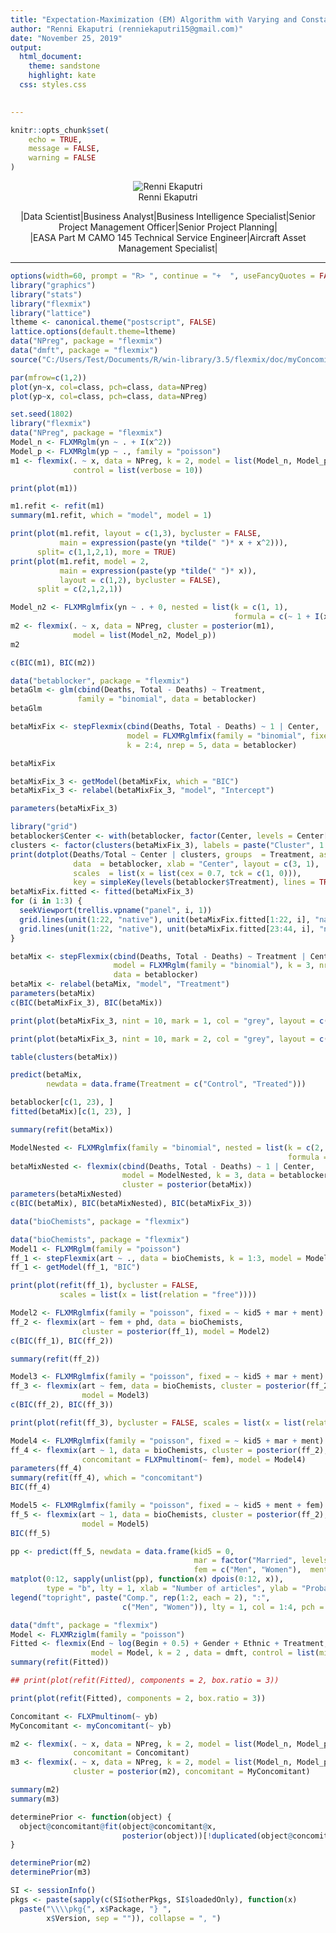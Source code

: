 ```yaml
---
title: "Expectation-Maximization (EM) Algorithm with Varying and Constant Parameters"
author: "Renni Ekaputri (renniekaputri15@gmail.com)"
date: "November 25, 2019"
output:
  html_document:
    theme: sandstone
    highlight: kate
  css: styles.css
    

---
```



```r
knitr::opts_chunk$set(
	echo = TRUE,
	message = FALSE,
	warning = FALSE
)
```


<style type="text/css">
.main-container {
  max-width: 1700px;
  margin-left: 50px;
  margin-right: 40px;
}
</style>


<center>
![Renni Ekaputri](C:/Users/Test/Documents/renni/renni_cv/myproject_renniekaputri/1/renni_grayscale.jpg)
</center>

<center>
|Data Scientist|Business Analyst|Business Intelligence Specialist|Senior Project Management Officer|Senior Project Planning|
</center>


<center>
|EASA Part M CAMO 145 Technical Service Engineer|Aircraft Asset Management Specialist|
</center>
---


```r

options(width=60, prompt = "R> ", continue = "+  ", useFancyQuotes = FALSE)
library("graphics")
library("stats")
library("flexmix")
library("lattice")
ltheme <- canonical.theme("postscript", FALSE)
lattice.options(default.theme=ltheme)
data("NPreg", package = "flexmix")
data("dmft", package = "flexmix")
source("C:/Users/Test/Documents/R/win-library/3.5/flexmix/doc/myConcomitant.R")
```

```r

par(mfrow=c(1,2))
plot(yn~x, col=class, pch=class, data=NPreg)
plot(yp~x, col=class, pch=class, data=NPreg)
```

```r

set.seed(1802)
library("flexmix")
data("NPreg", package = "flexmix")
Model_n <- FLXMRglm(yn ~ . + I(x^2))
Model_p <- FLXMRglm(yp ~ ., family = "poisson")
m1 <- flexmix(. ~ x, data = NPreg, k = 2, model = list(Model_n, Model_p),
              control = list(verbose = 10))
```

```r

print(plot(m1))
```

```r

m1.refit <- refit(m1)
summary(m1.refit, which = "model", model = 1)
```

```r

print(plot(m1.refit, layout = c(1,3), bycluster = FALSE,
           main = expression(paste(yn *tilde(" ")* x + x^2))),
      split= c(1,1,2,1), more = TRUE)
print(plot(m1.refit, model = 2, 
           main = expression(paste(yp *tilde(" ")* x)), 
           layout = c(1,2), bycluster = FALSE), 
      split = c(2,1,2,1))
```

```r

Model_n2 <- FLXMRglmfix(yn ~ . + 0, nested = list(k = c(1, 1), 
                                                  formula = c(~ 1 + I(x^2), ~ 0)))
m2 <- flexmix(. ~ x, data = NPreg, cluster = posterior(m1), 
              model = list(Model_n2, Model_p))
m2
```

```r

c(BIC(m1), BIC(m2))
```

```r

data("betablocker", package = "flexmix")
betaGlm <- glm(cbind(Deaths, Total - Deaths) ~ Treatment, 
               family = "binomial", data = betablocker)
betaGlm
```

```r

betaMixFix <- stepFlexmix(cbind(Deaths, Total - Deaths) ~ 1 | Center,
                          model = FLXMRglmfix(family = "binomial", fixed = ~ Treatment), 
                          k = 2:4, nrep = 5, data = betablocker)
```

```r

betaMixFix
```

```r

betaMixFix_3 <- getModel(betaMixFix, which = "BIC")
betaMixFix_3 <- relabel(betaMixFix_3, "model", "Intercept")
```

```r

parameters(betaMixFix_3)
```

```r

library("grid")
betablocker$Center <- with(betablocker, factor(Center, levels = Center[order((Deaths/Total)[1:22])]))
clusters <- factor(clusters(betaMixFix_3), labels = paste("Cluster", 1:3))
print(dotplot(Deaths/Total ~ Center | clusters, groups  = Treatment, as.table = TRUE,
              data  = betablocker, xlab = "Center", layout = c(3, 1), 
              scales  = list(x = list(cex = 0.7, tck = c(1, 0))),
              key = simpleKey(levels(betablocker$Treatment), lines = TRUE, corner = c(1,0))))
betaMixFix.fitted <- fitted(betaMixFix_3)
for (i in 1:3) {
  seekViewport(trellis.vpname("panel", i, 1))
  grid.lines(unit(1:22, "native"), unit(betaMixFix.fitted[1:22, i], "native"), gp = gpar(lty = 1))
  grid.lines(unit(1:22, "native"), unit(betaMixFix.fitted[23:44, i], "native"), gp = gpar(lty = 2))
}
```

```r

betaMix <- stepFlexmix(cbind(Deaths, Total - Deaths) ~ Treatment | Center,
                       model = FLXMRglm(family = "binomial"), k = 3, nrep = 5, 
                       data = betablocker)
betaMix <- relabel(betaMix, "model", "Treatment")
parameters(betaMix)
c(BIC(betaMixFix_3), BIC(betaMix))
```

```r

print(plot(betaMixFix_3, nint = 10, mark = 1, col = "grey", layout = c(3, 1)))
```

```r

print(plot(betaMixFix_3, nint = 10, mark = 2, col = "grey", layout = c(3, 1)))
```

```r

table(clusters(betaMix))
```

```r

predict(betaMix, 
        newdata = data.frame(Treatment = c("Control", "Treated")))
```

```r

betablocker[c(1, 23), ]
fitted(betaMix)[c(1, 23), ]
```

```r

summary(refit(betaMix))
```

```r

ModelNested <- FLXMRglmfix(family = "binomial", nested = list(k = c(2, 1),
                                                              formula = c(~ Treatment, ~ 0)))
betaMixNested <- flexmix(cbind(Deaths, Total - Deaths) ~ 1 | Center,
                         model = ModelNested, k = 3, data = betablocker, 
                         cluster = posterior(betaMix))
parameters(betaMixNested)
c(BIC(betaMix), BIC(betaMixNested), BIC(betaMixFix_3))
```

```r

data("bioChemists", package = "flexmix")
```

```r

data("bioChemists", package = "flexmix")
Model1 <- FLXMRglm(family = "poisson")
ff_1 <- stepFlexmix(art ~ ., data = bioChemists, k = 1:3, model = Model1)
ff_1 <- getModel(ff_1, "BIC")
```

```r

print(plot(refit(ff_1), bycluster = FALSE, 
           scales = list(x = list(relation = "free"))))
```

```r

Model2 <- FLXMRglmfix(family = "poisson", fixed = ~ kid5 + mar + ment)
ff_2 <- flexmix(art ~ fem + phd, data = bioChemists, 
                cluster = posterior(ff_1), model = Model2)
c(BIC(ff_1), BIC(ff_2))
```

```r

summary(refit(ff_2))
```

```r

Model3 <- FLXMRglmfix(family = "poisson", fixed = ~ kid5 + mar + ment)
ff_3 <- flexmix(art ~ fem, data = bioChemists, cluster = posterior(ff_2),
                model = Model3)
c(BIC(ff_2), BIC(ff_3))
```

```r

print(plot(refit(ff_3), bycluster = FALSE, scales = list(x = list(relation = "free"))))
```

```r

Model4 <- FLXMRglmfix(family = "poisson", fixed = ~ kid5 + mar + ment)
ff_4 <- flexmix(art ~ 1, data = bioChemists, cluster = posterior(ff_2),
                concomitant = FLXPmultinom(~ fem), model = Model4)
parameters(ff_4)
summary(refit(ff_4), which = "concomitant")
BIC(ff_4)
```

```r

Model5 <- FLXMRglmfix(family = "poisson", fixed = ~ kid5 + ment + fem)
ff_5 <- flexmix(art ~ 1, data = bioChemists, cluster = posterior(ff_2),
                model = Model5)
BIC(ff_5)
```

```r

pp <- predict(ff_5, newdata = data.frame(kid5 = 0, 
                                         mar = factor("Married", levels = c("Single", "Married")),
                                         fem = c("Men", "Women"),  ment = mean(bioChemists$ment)))
matplot(0:12, sapply(unlist(pp), function(x) dpois(0:12, x)), 
        type = "b", lty = 1, xlab = "Number of articles", ylab = "Probability")
legend("topright", paste("Comp.", rep(1:2, each = 2), ":",
                         c("Men", "Women")), lty = 1, col = 1:4, pch = paste(1:4), bty = "n")
```

```r

data("dmft", package = "flexmix")
Model <- FLXMRziglm(family = "poisson")
Fitted <- flexmix(End ~ log(Begin + 0.5) + Gender + Ethnic + Treatment, 
                  model = Model, k = 2 , data = dmft, control = list(minprior = 0.01))
summary(refit(Fitted))
```

```r

## print(plot(refit(Fitted), components = 2, box.ratio = 3))

print(plot(refit(Fitted), components = 2, box.ratio = 3))
```

```r

Concomitant <- FLXPmultinom(~ yb)
MyConcomitant <- myConcomitant(~ yb)

m2 <- flexmix(. ~ x, data = NPreg, k = 2, model = list(Model_n, Model_p), 
              concomitant = Concomitant)
m3 <- flexmix(. ~ x, data = NPreg, k = 2, model = list(Model_n, Model_p), 
              cluster = posterior(m2), concomitant = MyConcomitant)
```

```r

summary(m2)
summary(m3)
```

```r

determinePrior <- function(object) {
  object@concomitant@fit(object@concomitant@x, 
                         posterior(object))[!duplicated(object@concomitant@x), ]
}
```

```r

determinePrior(m2)
determinePrior(m3)
```

```r

SI <- sessionInfo()
pkgs <- paste(sapply(c(SI$otherPkgs, SI$loadedOnly), function(x) 
  paste("\\\\pkg{", x$Package, "} ", 
        x$Version, sep = "")), collapse = ", ")

```
